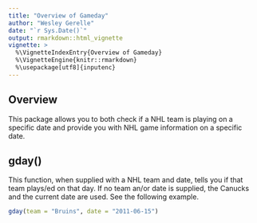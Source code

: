 ```yaml
---
title: "Overview of Gameday"
author: "Wesley Gerelle"
date: "`r Sys.Date()`"
output: rmarkdown::html_vignette
vignette: >
  %\VignetteIndexEntry{Overview of Gameday}
  %\VignetteEngine{knitr::rmarkdown}
  %\usepackage[utf8]{inputenc}
---
```


## Overview

This package allows you to both check if a NHL team is playing on a specific date and provide you with NHL game information on a specific date.

## gday()

This function, when supplied with a NHL team and date, tells you if that team plays/ed on that day. If no team an/or date is supplied, the Canucks and the current date are used. See the following example.

```r
gday(team = "Bruins", date = "2011-06-15")
```
